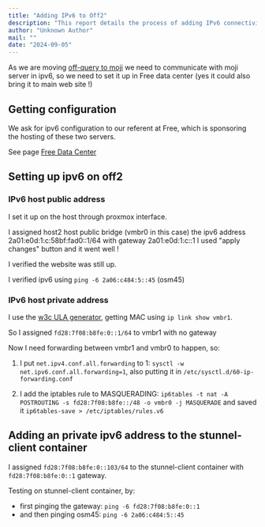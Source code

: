 ```yaml
---
title: "Adding IPv6 to Off2"
description: "This report details the process of adding IPv6 connectivity to the off2 server in the Free data center. It covers configuring public and private IPv6 addresses, setting up IP forwarding, and assigning a private IPv6 address to the stunnel-client container for communication with the Moji server."
author: "Unknown Author"
mail: ""
date: "2024-09-05"
---
```


As we are moving [off-query to moji](/docs/Infra/reports/2024/2024-09-04-move-off-query-to-moji)
we need to communicate with moji server in ipv6,
so we need to set it up in Free data center (yes it could also bring it to main web site !)

## Getting configuration

We ask for ipv6 configuration to our referent at Free, which is sponsoring the hosting of these two servers.

See page [Free Data Center](/docs/Infra/hosting/free-datacenter#ipv6)

## Setting up ipv6 on off2

### IPv6 host public address

I set it up on the host through proxmox interface.

I assigned host2 host public bridge (vmbr0 in this case)
the ipv6 address 2a01:e0d:1:c:58bf:fad0::1/64 with gateway 2a01:e0d:1:c::1
I used "apply changes" button and it went well !

I verified the website was still up.

I verified ipv6 using `ping -6 2a06:c484:5::45` (osm45)

### IPv6 host private address

I use the [w3c ULA generator](https://tools.w3cub.com/ipv6-ula-generator), 
getting MAC using `ip link show vmbr1`.

So I assigned `fd28:7f08:b8fe:0::1/64` to vmbr1 with no gateway

Now I need forwarding between vmbr1 and vmbr0 to happen, so:

1. I put `net.ipv4.conf.all.forwarding` to 1:
  `sysctl -w net.ipv6.conf.all.forwarding=1`, also putting it in `/etc/sysctl.d/60-ip-forwarding.conf`

2. I add the iptables rule to MASQUERADING:
   `ip6tables -t nat -A POSTROUTING -s fd28:7f08:b8fe::/48 -o vmbr0 -j MASQUERADE`
   and saved it `ip6tables-save > /etc/iptables/rules.v6`


## Adding an private ipv6 address to the stunnel-client container

I assigned `fd28:7f08:b8fe:0::103/64` to the stunnel-client container with `fd28:7f08:b8fe:0::1` gateway.

Testing on stunnel-client container, by:
* first pinging the gateway: `ping -6 fd28:7f08:b8fe:0::1`
* and then pinging osm45: `ping -6 2a06:c484:5::45`

